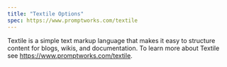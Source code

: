 ```yaml
---
title: "Textile Options"
spec: https://www.promptworks.com/textile
---
```


Textile is a simple text markup language that makes it easy to structure content for blogs, wikis, and documentation. To learn more about Textile see <https://www.promptworks.com/textile>.
